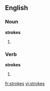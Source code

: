 ==English==

===Noun===
'''strokes'''

# {{plural of|[[stroke]]}}

===Verb===
'''strokes'''

# {{third-person singular of|[[stroke]]}}

[[fr:strokes]]
[[vi:strokes]]